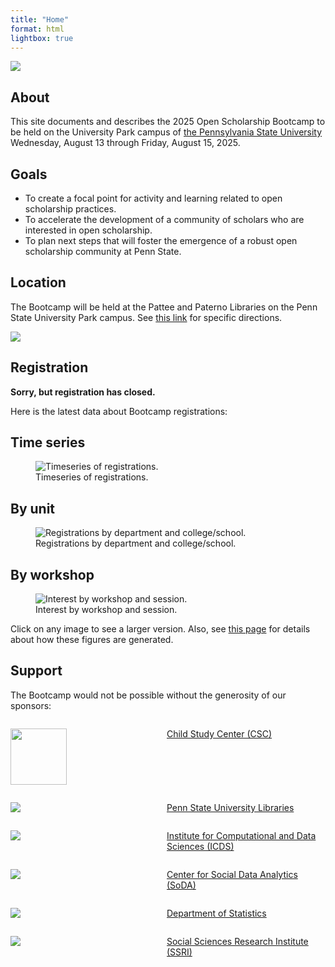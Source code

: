 ```yaml
---
title: "Home"
format: html
lightbox: true
---
```


![](include/img/banner.png)

## About

This site documents and describes the 2025 Open Scholarship Bootcamp to be held on the University Park campus of [the Pennsylvania State University](https://www.psu.edu) Wednesday, August 13 through Friday, August 15, 2025.

## Goals {.unnumbered}

-   To create a focal point for activity and learning related to open scholarship practices.
-   To accelerate the development of a community of scholars who are interested in open scholarship.
-   To plan next steps that will foster the emergence of a robust open scholarship community at Penn State.

## Location

The Bootcamp will be held at the Pattee and Paterno Libraries on the Penn State University Park campus. See [this link](wayfinding.qmd) for specific directions.

![](include/img/psu_pattee_gallery2.jpg)

## Registration

::: callout-important
<!-- ## To register -->
<!-- Visit <https://forms.gle/R6SzM4TNppGFzjEY9>. -->
**Sorry, but registration has closed.**
:::

Here is the latest data about Bootcamp registrations:

::: panel-tabset
## Time series

![Timeseries of registrations.](include/fig/fig-registration-time-series-1.png)

## By unit

![Registrations by department and college/school.](include/fig/fig-regis-dept-coll-1.png)

## By workshop

![Interest by workshop and session.](include/fig/fig-workshop-interest-1.png)

:::

Click on any image to see a larger version. Also, see [this page](registration.qmd) for details about how these figures are generated.

## Support

The Bootcamp would not be possible without the generosity of our sponsors:

:::::: columns
::: {.column width="40%"}
![](include/img/CSC-Graphic-Multicolor.png){height="90px" width="90px" fig-align="center"}
:::

::: {.column width="5%"}
:::

::: {.column width="55%"}
[Child Study Center (CSC)](https://csc.la.psu.edu)
:::
::::::

:::::: columns
::: {.column width="40%"}
![](include/img/libraries.png)
:::

::: {.column width="5%"}
:::

::: {.column width="55%"}
[Penn State University Libraries](https://libraries.psu.edu)
:::
::::::

:::::: columns
::: {.column width="40%"}
![](include/img/icds.png)
:::

::: {.column width="5%"}
:::

::: {.column width="55%"}
[Institute for Computational and Data Sciences (ICDS)](https://www.icds.psu.edu)
:::
::::::

:::::: columns
::: {.column width="40%"}
![](include/img/cla-soda-logo.PNG)
:::

::: {.column width="5%"}
:::

::: {.column width="55%"}
[Center for Social Data Analytics (SoDA)](https://soda.la.psu.edu)
:::
::::::

::::: columns
::: {.column width="40%"}
![](include/img/statistics-dept.png)
:::

::: {.column width="5%"}
:::

::: {.column width="55%"}
[Department of Statistics](https://science.psu.edu/stat)
:::
::::::

::::: columns
::: {.column width="40%"}
![](include/img/ssri-logo.png)
:::

::: {.column width="5%"}
:::

::: {.column width="55%"}
[Social Sciences Research Institute (SSRI)](https://ssri.psu.edu/)
:::
::::::
